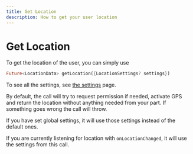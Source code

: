 ```yaml
---
title: Get Location
description: How to get your user location
---
```


# Get Location

To get the location of the user, you can simply use

```dart
Future<LocationData> getLocation({LocationSettings? settings})
```

To see all the settings, see [the settings](/settings) page.

By default, the call will try to request permission if needed, activate GPS and return the location without anything needed from your part.
If something goes wrong the call will throw.

If you have set global settings, it will use those settings instead of the default ones.

If you are currently listening for location with `onLocationChanged`, it will use the settings from this call.
